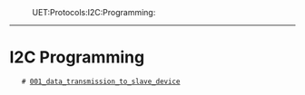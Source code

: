 :UET:Protocols:I2C:Programming:
----
= I2C Programming =

    # [[001_data_transmission_to_slave_device]]

